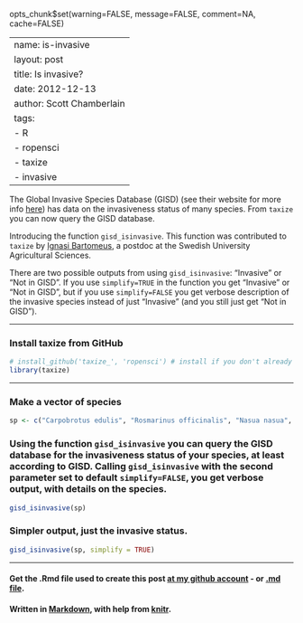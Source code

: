 opts_chunk$set(warning=FALSE, message=FALSE, comment=NA, cache=FALSE)

---
name: is-invasive
layout: post
title: Is invasive?
date: 2012-12-13
author: Scott Chamberlain
tags: 
- R
- ropensci
- taxize
- invasive
---

The Global Invasive Species Database (GISD) (see their website for more info [here](http://www.issg.org/database/welcome/)) has data on the invasiveness status of many species. From `taxize` you can now query the GISD database. 

Introducing the function `gisd_isinvasive`. This function was contributed to `taxize` by [Ignasi Bartomeus](http://www.bartomeus.cat/es/ignasi/), a postdoc at the Swedish University Agricultural Sciences. 

There are two possible outputs from using `gisd_isinvasive`: "Invasive" or "Not in GISD". If you use `simplify=TRUE` in the function you get "Invasive" or "Not in GISD", but if you use `simplify=FALSE` you get verbose description of the invasive species instead of just "Invasive" (and you still just get "Not in GISD"). 

***************

### Install taxize from GitHub
```r
# install_github('taxize_', 'ropensci') # install if you don't already have the GitHub version
library(taxize)
```

***************

### Make a vector of species
```r
sp <- c("Carpobrotus edulis", "Rosmarinus officinalis", "Nasua nasua", "Martes melampus", "Centaurea solstitialis")
```

### Using the function `gisd_isinvasive` you can query the GISD database for the invasiveness status of your species, at least according to GISD. Calling `gisd_isinvasive` with the second parameter set to default `simplify=FALSE`, you get verbose output, with details on the species. 
```r
gisd_isinvasive(sp)
```

### Simpler output, just the invasive status. 
```r
gisd_isinvasive(sp, simplify = TRUE)
````

*********

#### Get the .Rmd file used to create this post [at my github account](https://github.com/sckott/scott/blob/gh-pages/_drafts/2012-12-13-is-invasive.Rmd) - or [.md file](https://github.com/sckott/scott/blob/gh-pages/_posts/2012-12-13-is-invasive.md).

#### Written in [Markdown](http://daringfireball.net/projects/markdown/), with help from [knitr](http://yihui.name/knitr/).
